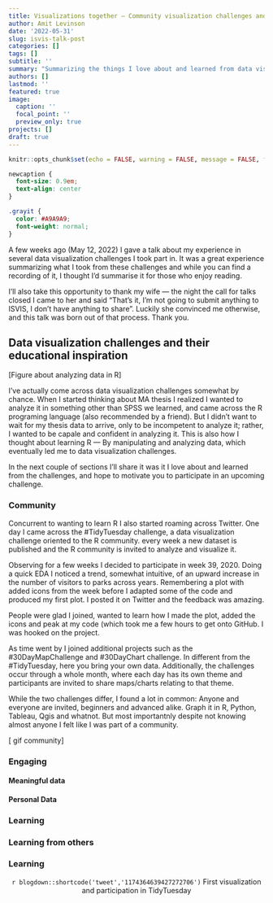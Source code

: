 ```yaml
---
title: Visualizations together — Community visualization challenges and their educational inspiration (Talk summary)
author: Amit Levinson
date: '2022-05-31'
slug: isvis-talk-post
categories: []
tags: []
subtitle: ''
summary: "Summarizing the things I love about and learned from data visualization challenges as part of a talk I gave at the Israeli visualization conference, 2022"
authors: []
lastmod: ''
featured: true
image:
  caption: ''
  focal_point: ''
  preview_only: true
projects: []
draft: true
---
```


```r
knitr::opts_chunk$set(echo = FALSE, warning = FALSE, message = FALSE, fig.align = 'center')
```

```css
newcaption {
  font-size: 0.9em;
  text-align: center
}

.grayit {
  color: #A9A9A9;
  font-weight: normal;
}
```

A few weeks ago (May 12, 2022) I gave a talk about my experience in several data visualization challenges I took part in. It was a great experience summarizing what I took from these challenges and while you can find a recording of it, I thought I'd summarise it for those who enjoy reading.

I'll also take this opportunity to thank my wife — the night the call for talks closed I came to her and said "That's it, I'm not going to submit anything to ISVIS, I don't have anything to share". Luckily she convinced me otherwise, and this talk was born out of that process. Thank you.

## Data visualization challenges and their educational inspiration


[Figure about analyzing data in R]

I've actually come across data visualization challenges somewhat by chance. When I started thinking about MA thesis I realized I wanted to analyze it in something other than SPSS we learned, and came across the R programing language (also recommended by a friend). But I didn't want to wait for my thesis data to arrive, only to be incompetent to analyze it; rather, I wanted to be capale and confident in analyzing it. This is also how I thought about learning R — By manipulating and analyzing data, which eventually led me to data visualization challenges.

In the next couple of sections I'll share it was it I love about and learned from the challenges, and hope to motivate you to participate in an upcoming challenge.

### Community

Concurrent to wanting to learn R I also started roaming across Twitter. One day I came across the #TidyTuesday challenge, a data visualization challenge oriented to the R community. every week a new dataset is published and the R community is invited to analyze and visualize it. 

Observing for a few weeks I decided to participate in week 39, 2020. Doing a quick EDA I noticed a trend, somewhat intuitive, of an upward increase in the number of visitors to parks across years. Remembering a plot with added icons from the week before I adapted some of the code and produced my first plot. I posted it on Twitter and the feedback was amazing.

People were glad I joined, wanted to learn how I made the plot, added the icons and peak at my code (which took me a few hours to get onto GitHub. I was hooked on the project.

As time went by I joined additional projects such as the #30DayMapChallenge and #30DayChart challenge. In different from the #TidyTuesday, here you bring your own data. Additionally, the challenges occur through a whole month, where each day has its own theme and participants are invited to share maps/charts relating to that theme.

While the two challenges differ, I found a lot in common: Anyone and everyone are invited, beginners and advanced alike. Graph it in R, Python, Tableau, Qgis and whatnot. But most importantnly despite not knowing almost anyone I felt like I was part of a community.

[ gif community]


### Engaging

#### Meaningful data

#### Personal Data

### Learning

### <span class='grayit'>Learning</span> from others

### Learning 





<center>
`r blogdown::shortcode('tweet','1174364639427272706')` 
<newcaption>First visualization and participation in TidyTuesday</newcaption>
</center>  
